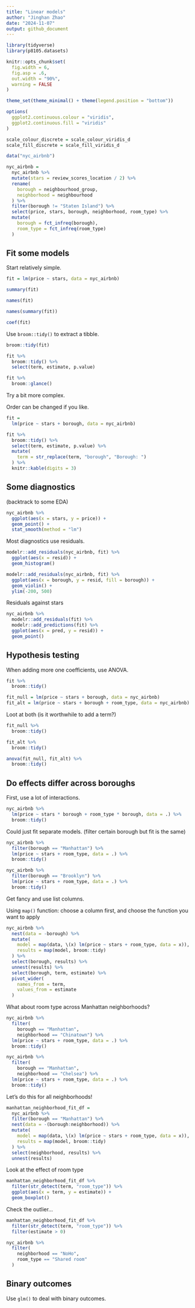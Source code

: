 ```yaml
---
title: "Linear models"
author: "Jinghan Zhao"
date: "2024-11-07"
output: github_document
---
```



```r
library(tidyverse)
library(p8105.datasets)

knitr::opts_chunk$set(
  fig.width = 6,
  fig.asp = .6,
  out.width = "90%",
  warning = FALSE
)

theme_set(theme_minimal() + theme(legend.position = "bottom"))

options(
  ggplot2.continuous.colour = "viridis",
  ggplot2.continuous.fill = "viridis"
)

scale_colour_discrete = scale_colour_viridis_d
scale_fill_discrete = scale_fill_viridis_d
```


```r
data("nyc_airbnb")

nyc_airbnb = 
  nyc_airbnb %>% 
  mutate(stars = review_scores_location / 2) %>% 
  rename(
    borough = neighbourhood_group,
    neighborhood = neighbourhood
  ) %>% 
  filter(borough != "Staten Island") %>% 
  select(price, stars, borough, neighborhood, room_type) %>% 
  mutate(
    borough = fct_infreq(borough),
    room_type = fct_infreq(room_type)
  )
```


## Fit some models

Start relatively simple.

```r
fit = lm(price ~ stars, data = nyc_airbnb)

summary(fit)

names(fit)

names(summary(fit))

coef(fit)
```

Use `broom::tidy()` to extract a tibble.

```r
broom::tidy(fit)

fit %>% 
  broom::tidy() %>% 
  select(term, estimate, p.value)

fit %>% 
  broom::glance()
```

Try a bit more complex.

Order can be changed if you like.

```r
fit = 
  lm(price ~ stars + borough, data = nyc_airbnb)

fit %>% 
  broom::tidy() %>% 
  select(term, estimate, p.value) %>% 
  mutate(
    term = str_replace(term, "borough", "Borough: ")
  ) %>% 
  knitr::kable(digits = 3)
```


## Some diagnostics

(backtrack to some EDA)

```r
nyc_airbnb %>% 
  ggplot(aes(x = stars, y = price)) +
  geom_point() +
  stat_smooth(method = "lm")
```

Most diagnostics use residuals.

```r
modelr::add_residuals(nyc_airbnb, fit) %>% 
  ggplot(aes(x = resid)) +
  geom_histogram()
```

```r
modelr::add_residuals(nyc_airbnb, fit) %>% 
  ggplot(aes(x = borough, y = resid, fill = borough)) +
  geom_violin() +
  ylim(-200, 500)
```

Residuals against stars

```r
nyc_airbnb %>% 
  modelr::add_residuals(fit) %>% 
  modelr::add_predictions(fit) %>% 
  ggplot(aes(x = pred, y = resid)) +
  geom_point()
```


## Hypothesis testing

When adding more one coefficients, use ANOVA.

```r
fit %>% 
  broom::tidy()

fit_null = lm(price ~ stars + borough, data = nyc_airbnb)
fit_alt = lm(price ~ stars + borough + room_type, data = nyc_airbnb)
```

Loot at both (is it worthwhile to add a term?)

```r
fit_null %>% 
  broom::tidy()

fit_alt %>% 
  broom::tidy()

anova(fit_null, fit_alt) %>% 
  broom::tidy()
```


## Do effects differ across boroughs

First, use a lot of interactions.

```r
nyc_airbnb %>% 
  lm(price ~ stars * borough + room_type * borough, data = .) %>% 
  broom::tidy()
```

Could just fit separate models. (filter certain borough but fit is the same)

```r
nyc_airbnb %>% 
  filter(borough == "Manhattan") %>% 
  lm(price ~ stars + room_type, data = .) %>% 
  broom::tidy()

nyc_airbnb %>% 
  filter(borough == "Brooklyn") %>% 
  lm(price ~ stars + room_type, data = .) %>% 
  broom::tidy()
```


Get fancy and use list columns.

Using `map()` function: choose a column first, and choose the function you want to apply

```r
nyc_airbnb %>% 
  nest(data = -borough) %>% 
  mutate(
    model = map(data, \(x) lm(price ~ stars + room_type, data = x)),
    results = map(model, broom::tidy)
  ) %>% 
  select(borough, results) %>% 
  unnest(results) %>% 
  select(borough, term, estimate) %>% 
  pivot_wider(
    names_from = term, 
    values_from = estimate
  )
```

What about room type across Manhattan neighborhoods?

```r
nyc_airbnb %>% 
  filter(
    borough == "Manhattan",
    neighborhood == "Chinatown") %>% 
  lm(price ~ stars + room_type, data = .) %>% 
  broom::tidy()

nyc_airbnb %>% 
  filter(
    borough == "Manhattan",
    neighborhood == "Chelsea") %>% 
  lm(price ~ stars + room_type, data = .) %>% 
  broom::tidy()
```



Let's do this for all neighborhoods!

```r
manhattan_neighborhood_fit_df = 
  nyc_airbnb %>% 
  filter(borough == "Manhattan") %>% 
  nest(data = -(borough:neighborhood)) %>% 
  mutate(
    model = map(data, \(x) lm(price ~ stars + room_type, data = x)),
    results = map(model, broom::tidy)
  ) %>% 
  select(neighborhood, results) %>% 
  unnest(results)
```

Look at the effect of room type

```r
manhattan_neighborhood_fit_df %>% 
  filter(str_detect(term, "room_type")) %>% 
  ggplot(aes(x = term, y = estimate)) +
  geom_boxplot()
```

Check the outlier...

```r
manhattan_neighborhood_fit_df %>% 
  filter(str_detect(term, "room_type")) %>% 
  filter(estimate > 0)

nyc_airbnb %>% 
  filter(
    neighborhood == "NoHo",
    room_type == "Shared room"
  )
```

## Binary outcomes

Use `glm()` to deal with binary outcomes.
